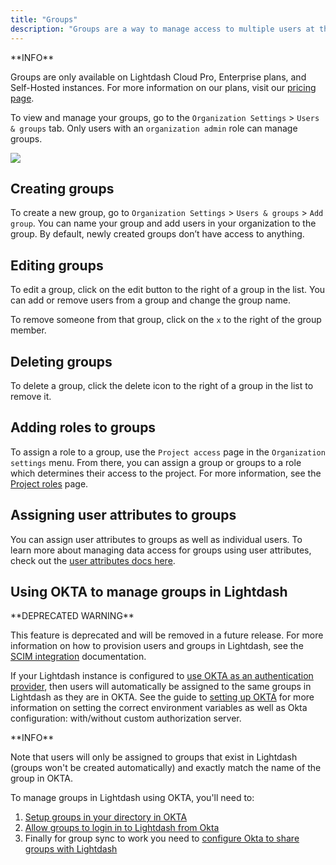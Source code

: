 ```yaml
---
title: "Groups"
description: "Groups are a way to manage access to multiple users at the same time. A user can belong to multiple groups."
---
```


<Note>
**INFO**

Groups are only available on Lightdash Cloud Pro, Enterprise plans, and Self-Hosted instances. For more information on our plans, visit our [pricing page](https://www.lightdash.com/pricing).
</Note>

To view and manage your groups, go to the `Organization Settings` \> `Users & groups` tab. Only users with an `organization admin` role can manage groups.

<Frame>
  <img src="/images/references/groups-management-page-8871b97449641ed560fbd5dd34637802.jpg"/>
</Frame>

## Creating groups

To create a new group, go to `Organization Settings` \> `Users & groups` \> `Add group`. You can name your group and add users in your organization to the group. By default, newly created groups don’t have access to anything.

## Editing groups

To edit a group, click on the edit button to the right of a group in the list. You can add or remove users from a group and change the group name.

To remove someone from that group, click on the `x` to the right of the group member.

## Deleting groups

To delete a group, click the delete icon to the right of a group in the list to remove it.

## Adding roles to groups

To assign a role to a group, use the `Project access` page in the `Organization settings` menu. From there, you can assign a group or groups to a role which determines their access to the project. For more information, see the [Project roles](/references/roles#project-roles) page.

## Assigning user attributes to groups

You can assign user attributes to groups as well as individual users. To learn more about managing data access for groups using user attributes, check out the [user attributes docs here](/references/user-attributes#assigning-user-attributes-to-users-and-groups).

## Using OKTA to manage groups in Lightdash

<Warning>
  **DEPRECATED WARNING**

This feature is deprecated and will be removed in a future release. For more information on how to provision users and groups in Lightdash, see the [SCIM integration](/references/scim-integration) documentation.
</Warning>

If your Lightdash instance is configured to [use OKTA as an authentication provider](/self-host/customize-deployment/use-sso-login-for-self-hosted-lightdash#okta), then users will automatically be assigned to the same groups in Lightdash as they are in OKTA. See the guide to [setting up OKTA](/self-host/customize-deployment/use-sso-login-for-self-hosted-lightdash#okta) for more information on setting the correct environment variables as well as Okta configuration: with/without custom authorization server.

<Note>
**INFO**

Note that users will only be assigned to groups that exist in Lightdash (groups won't be created automatically) and exactly match the name of the group in OKTA.

</Note>
To manage groups in Lightdash using OKTA, you'll need to:

1. [Setup groups in your directory in OKTA](https://help.okta.com/en-us/content/topics/users-groups-profiles/usgp-bulk-assign-group-people.htm)
2. [Allow groups to login in to Lightdash from Okta](https://help.okta.com/en-us/content/topics/users-groups-profiles/usgp-assign-app-group.htm)
3. Finally for group sync to work you need to [configure Okta to share groups with Lightdash](https://developer.okta.com/docs/guides/customize-tokens-groups-claim/main/#add-a-groups-claim-for-a-custom-authorization-server)
